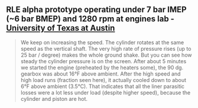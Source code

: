 ## RLE alpha prototype operating under 7 bar IMEP (~6 bar BMEP) and 1280 rpm at engines lab - [University of Texas at Austin](https://utenginegroup.com)


<div className={"nx-flex nx-flex-col nx-justify-center"}>
    <YoutubeEmbed embedId={"3YRRf8qLdUE"}/>
    <div style={{paddingTop: "1.5rem"}}/>
</div>

> We keep on increasing the speed.  The cylinder rotates at the same speed as the vertical shaft.  The very high rate of pressure rises (up to 25 bar / degree) makes the whole ground shake.  But you can see how steady the cylinder pressure is on the screen.  After about 5 minutes we started the engine (preheated by the heaters some), the 90 dg. gearbox was about 16°F above ambient.  After the high speed and high load runs (fraction seen here), it actually cooled down to about 6°F above ambient (3.5°C).  That indicates that all the liner parasitic losses were a lot less under load (despite higher speed), because the cylinder and piston are hot.